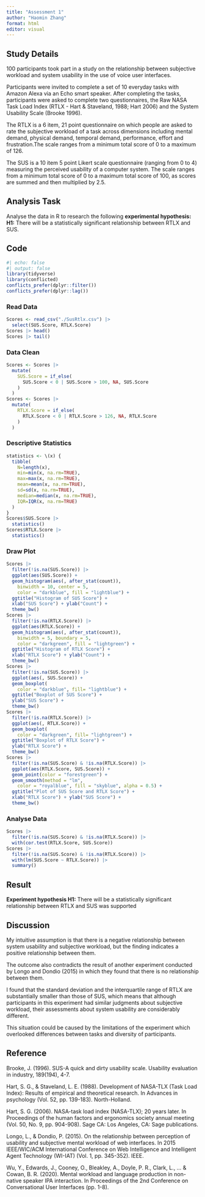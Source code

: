 ```yaml
---
title: "Assessment 1"
author: "Haomin Zhang"
format: html
editor: visual
---
```


## Study Details

100 participants took part in a study on the relationship between subjective workload and system usability in the use of voice user interfaces.

Participants were invited to complete a set of 10 everyday tasks with Amazon Alexa via an Echo smart speaker.
After completing the tasks, participants were asked to complete two questionnaires, the Raw NASA Task Load Index (RTLX - Hart & Staveland, 1988; Hart 2006) and the System Usability Scale (Brooke 1996).

The RTLX is a 6 item, 21 point questionnaire on which people are asked to rate the subjective workload of a task across dimensions including mental demand, physical demand, temporal demand, performance, effort and frustration.The scale ranges from a minimum total score of 0 to a maximum of 126.

The SUS is a 10 item 5 point Likert scale questionnaire (ranging from 0 to 4) measuring the perceived usability of a computer system.
The scale ranges from a minimum total score of 0 to a maximum total score of 100, as scores are summed and then multiplied by 2.5.

## Analysis Task

Analyse the data in R to research the following **experimental hypothesis: H1:** There will be a statistically significant relationship between RTLX and SUS.

## Code

```r
#| echo: false
#| output: false
library(tidyverse)
library(conflicted)
conflicts_prefer(dplyr::filter())
conflicts_prefer(dplyr::lag())
```

### Read Data

```r
Scores <- read_csv("./SusRtlx.csv") |>
  select(SUS.Score, RTLX.Score)
Scores |> head()
Scores |> tail()
```

### Data Clean

```r
Scores <- Scores |>
  mutate(
    SUS.Score = if_else(
      SUS.Score < 0 | SUS.Score > 100, NA, SUS.Score
    )
  )
Scores <- Scores |>
  mutate(
    RTLX.Score = if_else(
      RTLX.Score < 0 | RTLX.Score > 126, NA, RTLX.Score
    )
  )
```

### Descriptive Statistics

```r
statistics <- \(x) {
  tibble(
    N=length(x),
    min=min(x, na.rm=TRUE),
    max=max(x, na.rm=TRUE),
    mean=mean(x, na.rm=TRUE),
    sd=sd(x, na.rm=TRUE),
    median=median(x, na.rm=TRUE),
    IQR=IQR(x, na.rm=TRUE)
  )
}
Scores$SUS.Score |>
  statistics()
Scores$RTLX.Score |>
  statistics()
```

### Draw Plot

```r
Scores |>
  filter(!is.na(SUS.Score)) |>
  ggplot(aes(SUS.Score)) +
  geom_histogram(aes(, after_stat(count)),
    binwidth = 10, center = 5,
    color = "darkblue", fill = "lightblue") +
  ggtitle("Histogram of SUS Score") +
  xlab("SUS Score") + ylab("Count") +
  theme_bw()
Scores |>
  filter(!is.na(RTLX.Score)) |>
  ggplot(aes(RTLX.Score)) +
  geom_histogram(aes(, after_stat(count)),
    binwidth = 5, boundary = 5,
    color = "darkgreen", fill = "lightgreen") +
  ggtitle("Histogram of RTLX Score") +
  xlab("RTLX Score") + ylab("Count") +
  theme_bw()
Scores |>
  filter(!is.na(SUS.Score)) |>
  ggplot(aes(, SUS.Score)) +
  geom_boxplot(
    color = "darkblue", fill= "lightblue") +
  ggtitle("Boxplot of SUS Score") +
  ylab("SUS Score") +
  theme_bw()
Scores |>
  filter(!is.na(RTLX.Score)) |>
  ggplot(aes(, RTLX.Score)) +
  geom_boxplot(
    color = "darkgreen", fill= "lightgreen") +
  ggtitle("Boxplot of RTLX Score") +
  ylab("RTLX Score") +
  theme_bw()
Scores |>
  filter(!is.na(SUS.Score) & !is.na(RTLX.Score)) |>
  ggplot(aes(RTLX.Score, SUS.Score)) +
  geom_point(color = "forestgreen") +
  geom_smooth(method = "lm",
    color = "royalblue", fill = "skyblue", alpha = 0.5) +
  ggtitle("Plot of SUS Score and RTLX Score") +
  xlab("RTLX Score") + ylab("SUS Score") +
  theme_bw()
```

### Analyse Data

```r
Scores |>
  filter(!is.na(SUS.Score) & !is.na(RTLX.Score)) |>
  with(cor.test(RTLX.Score, SUS.Score))
Scores |>
  filter(!is.na(SUS.Score) & !is.na(RTLX.Score)) |>
  with(lm(SUS.Score ~ RTLX.Score)) |>
  summary()
```

## Result

**Experiment hypothesis H1:** There will be a statistically significant relationship between RTLX and SUS was supported

## Discussion

My intuitive assumption is that there is a negative relationship between system usability and subjective workload, but the finding indicates a positive relationship between them.

The outcome also contradicts the result of another experiment conducted by Longo and Dondio (2015) in which they found that there is no relationship between them.

I found that the standard deviation and the interquartile range of RTLX are substantially smaller than those of SUS, which means that although participants in this experiment had similar judgments about subjective workload, their assessments about system usability are considerably different.

This situation could be caused by the limitations of the experiment which overlooked differences between tasks and diversity of participants.

## Reference

Brooke, J.
(1996).
SUS-A quick and dirty usability scale.
Usability evaluation in industry, 189(194), 4-7.

Hart, S. G., & Staveland, L. E.
(1988).
Development of NASA-TLX (Task Load Index): Results of empirical and theoretical research.
In Advances in psychology (Vol. 52, pp. 139-183).
North-Holland.

Hart, S. G.
(2006).
NASA-task load index (NASA-TLX); 20 years later.
In Proceedings of the human factors and ergonomics society annual meeting (Vol. 50, No. 9, pp. 904-908).
Sage CA: Los Angeles, CA: Sage publications.

Longo, L., & Dondio, P. (2015).
On the relationship between perception of usability and subjective mental workload of web interfaces.
In 2015 IEEE/WIC/ACM International Conference on Web Intelligence and Intelligent Agent Technology (WI-IAT) (Vol. 1, pp. 345-352).
IEEE.

Wu, Y., Edwards, J., Cooney, O., Bleakley, A., Doyle, P. R., Clark, L., ...
& Cowan, B. R.
(2020).
Mental workload and language production in non-native speaker IPA interaction.
In Proceedings of the 2nd Conference on Conversational User Interfaces (pp. 1-8).
